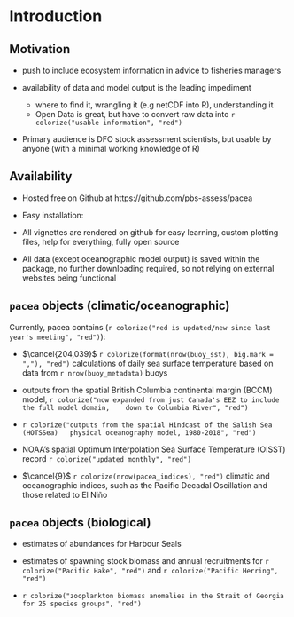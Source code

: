 # Introduction


## Motivation

- push to include ecosystem information in advice to fisheries managers

- availability of data and model output is the leading impediment
  - where to find it, wrangling it (e.g netCDF into R), understanding it
  - Open Data is great, but have to convert raw data into
  `r colorize("usable information", "red")`

- Primary audience is DFO stock assessment scientists, but usable by anyone
  (with a minimal working knowledge of R)

## Availability

- Hosted free on Github at https://github.com/pbs-assess/pacea

- Easy installation:

\textcolor{red}{\texttt{remotes::install\_github("pbs-assess/pacea")}}

- All vignettes are rendered on github for easy learning, custom plotting files,
  help for everything, fully open source

- All data (except oceanographic model output) is saved within the package, no further downloading
  required, so not relying on external websites being functional

## `pacea` objects (climatic/oceanographic)

Currently, pacea contains (`r colorize("red is updated/new since last year's meeting", "red")`):

- $\cancel{204,039}$ `r colorize(format(nrow(buoy_sst), big.mark = ","), "red")` calculations of daily sea surface
   temperature based on data from `r nrow(buoy_metadata)` buoys

- outputs from the spatial British Columbia continental margin (BCCM) model,
   `r colorize("now expanded from just Canada's EEZ to include the full model domain,
   down to Columbia River", "red")`

- `r colorize("outputs from the spatial Hindcast of the Salish Sea (HOTSSea)
  physical oceanography model, 1980-2018", "red")`

- NOAA's spatial Optimum Interpolation Sea Surface Temperature (OISST) record
  `r colorize("updated monthly", "red")`

- $\cancel{9}$ `r colorize(nrow(pacea_indices), "red")` climatic and oceanographic indices, such as the Pacific Decadal Oscillation and those related to El Niño

## `pacea` objects (biological)

- estimates of abundances for Harbour Seals

- estimates of spawning stock biomass and annual recruitments for
 `r colorize("Pacific Hake", "red")` and `r colorize("Pacific Herring", "red")`

- `r colorize("zooplankton biomass anomalies in the Strait of Georgia for 25 species groups", "red")`
